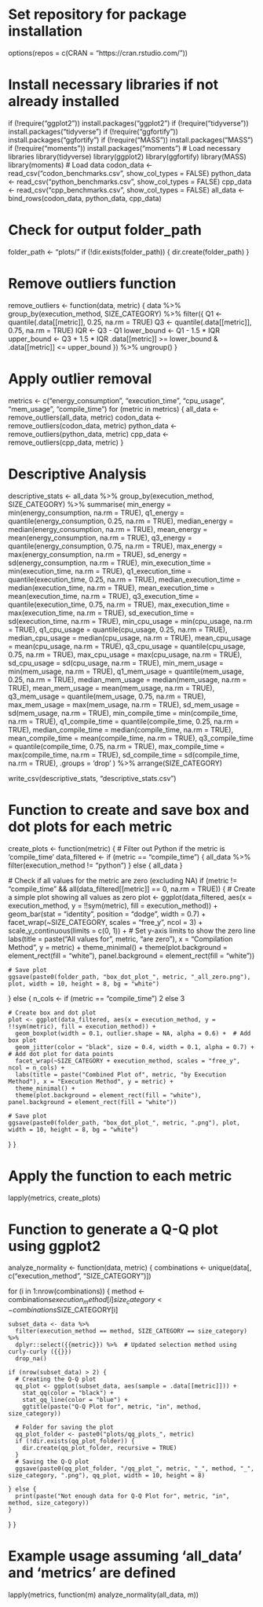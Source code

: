 # Set repository for package installation
options(repos = c(CRAN = "https://cran.rstudio.com/"))

# Install necessary libraries if not already installed
if (!require("ggplot2")) install.packages("ggplot2")
if (!require("tidyverse")) install.packages("tidyverse")
if (!require("ggfortify")) install.packages("ggfortify")
if (!require("MASS")) install.packages("MASS")
if (!require("moments")) install.packages("moments")
# Load necessary libraries
library(tidyverse)
library(ggplot2)
library(ggfortify)
library(MASS)
library(moments)
# Load data
codon_data <- read_csv("codon_benchmarks.csv", show_col_types = FALSE)
python_data <- read_csv("python_benchmarks.csv", show_col_types = FALSE)
cpp_data <- read_csv("cpp_benchmarks.csv", show_col_types = FALSE)
all_data <- bind_rows(codon_data, python_data, cpp_data)

# Check for output folder_path
folder_path <- "plots/"
if (!dir.exists(folder_path)) {
  dir.create(folder_path)
}




# Remove outliers function
remove_outliers <- function(data, metric) {
  data %>%
    group_by(execution_method, SIZE_CATEGORY) %>%
    filter({
      Q1 <- quantile(.data[[metric]], 0.25, na.rm = TRUE)
      Q3 <- quantile(.data[[metric]], 0.75, na.rm = TRUE)
      IQR <- Q3 - Q1
      lower_bound <- Q1 - 1.5 * IQR
      upper_bound <- Q3 + 1.5 * IQR
      .data[[metric]] >= lower_bound & .data[[metric]] <= upper_bound
    }) %>%
    ungroup()
}


# Apply outlier removal
 metrics <- c("energy_consumption", "execution_time", "cpu_usage", "mem_usage", "compile_time")
 for (metric in metrics) {
  all_data <- remove_outliers(all_data, metric)
  codon_data <- remove_outliers(codon_data, metric)
  python_data <- remove_outliers(python_data, metric)
  cpp_data <- remove_outliers(cpp_data, metric)
 }


# Descriptive Analysis
descriptive_stats <- all_data %>%
  group_by(execution_method, SIZE_CATEGORY) %>%
  summarise(
    min_energy = min(energy_consumption, na.rm = TRUE),
    q1_energy = quantile(energy_consumption, 0.25, na.rm = TRUE),
    median_energy = median(energy_consumption, na.rm = TRUE),
    mean_energy = mean(energy_consumption, na.rm = TRUE),
    q3_energy = quantile(energy_consumption, 0.75, na.rm = TRUE),
    max_energy = max(energy_consumption, na.rm = TRUE),
    sd_energy = sd(energy_consumption, na.rm = TRUE),
    min_execution_time = min(execution_time, na.rm = TRUE),
    q1_execution_time = quantile(execution_time, 0.25, na.rm = TRUE),
    median_execution_time = median(execution_time, na.rm = TRUE),
    mean_execution_time = mean(execution_time, na.rm = TRUE),
    q3_execution_time = quantile(execution_time, 0.75, na.rm = TRUE),
    max_execution_time = max(execution_time, na.rm = TRUE),
    sd_execution_time = sd(execution_time, na.rm = TRUE),
    min_cpu_usage = min(cpu_usage, na.rm = TRUE),
    q1_cpu_usage = quantile(cpu_usage, 0.25, na.rm = TRUE),
    median_cpu_usage = median(cpu_usage, na.rm = TRUE),
    mean_cpu_usage = mean(cpu_usage, na.rm = TRUE),
    q3_cpu_usage = quantile(cpu_usage, 0.75, na.rm = TRUE),
    max_cpu_usage = max(cpu_usage, na.rm = TRUE),
    sd_cpu_usage = sd(cpu_usage, na.rm = TRUE),
    min_mem_usage = min(mem_usage, na.rm = TRUE),
    q1_mem_usage = quantile(mem_usage, 0.25, na.rm = TRUE),
    median_mem_usage = median(mem_usage, na.rm = TRUE),
    mean_mem_usage = mean(mem_usage, na.rm = TRUE),
    q3_mem_usage = quantile(mem_usage, 0.75, na.rm = TRUE),
    max_mem_usage = max(mem_usage, na.rm = TRUE),
    sd_mem_usage = sd(mem_usage, na.rm = TRUE),
    min_compile_time = min(compile_time, na.rm = TRUE),
    q1_compile_time = quantile(compile_time, 0.25, na.rm = TRUE),
    median_compile_time = median(compile_time, na.rm = TRUE),
    mean_compile_time = mean(compile_time, na.rm = TRUE),
    q3_compile_time = quantile(compile_time, 0.75, na.rm = TRUE),
    max_compile_time = max(compile_time, na.rm = TRUE),
    sd_compile_time = sd(compile_time, na.rm = TRUE),
    .groups = 'drop'
  ) %>%
  arrange(SIZE_CATEGORY)

write_csv(descriptive_stats, "descriptive_stats.csv")

# Function to create and save box and dot plots for each metric
create_plots <- function(metric) {
  # Filter out Python if the metric is 'compile_time'
  data_filtered <- if (metric == "compile_time") {
    all_data %>% filter(execution_method != "python")
  } else {
    all_data
  }
  
  # Check if all values for the metric are zero (excluding NA)
  if (metric != "compile_time" && all(data_filtered[[metric]] == 0, na.rm = TRUE)) {
    # Create a simple plot showing all values as zero
    plot <- ggplot(data_filtered, aes(x = execution_method, y = !!sym(metric), fill = execution_method)) +
      geom_bar(stat = "identity", position = "dodge", width = 0.7) +
      facet_wrap(~SIZE_CATEGORY, scales = "free_y", ncol = 3) +
      scale_y_continuous(limits = c(0, 1)) +  # Set y-axis limits to show the zero line
      labs(title = paste("All values for", metric, "are zero"), x = "Compilation Method", y = metric) +
      theme_minimal() +
      theme(plot.background = element_rect(fill = "white"), panel.background = element_rect(fill = "white"))

    # Save plot
    ggsave(paste0(folder_path, "box_dot_plot_", metric, "_all_zero.png"), plot, width = 10, height = 8, bg = "white")
  
  } else {
    n_cols <- if (metric == "compile_time") 2 else 3  
    
    # Create box and dot plot
    plot <- ggplot(data_filtered, aes(x = execution_method, y = !!sym(metric), fill = execution_method)) +
      geom_boxplot(width = 0.1, outlier.shape = NA, alpha = 0.6) +  # Add box plot
      geom_jitter(color = "black", size = 0.4, width = 0.1, alpha = 0.7) +  # Add dot plot for data points
      facet_wrap(~SIZE_CATEGORY + execution_method, scales = "free_y", ncol = n_cols) +
      labs(title = paste("Combined Plot of", metric, "by Execution Method"), x = "Execution Method", y = metric) +
      theme_minimal() +
      theme(plot.background = element_rect(fill = "white"), panel.background = element_rect(fill = "white"))

    # Save plot
    ggsave(paste0(folder_path, "box_dot_plot_", metric, ".png"), plot, width = 10, height = 8, bg = "white")
  }
}

# Apply the function to each metric
lapply(metrics, create_plots)


# Function to generate a Q-Q plot using ggplot2
analyze_normality <- function(data, metric) {
  combinations <- unique(data[, c("execution_method", "SIZE_CATEGORY")])

  for (i in 1:nrow(combinations)) {
    method <- combinations$execution_method[i]
    size_category <- combinations$SIZE_CATEGORY[i]

    subset_data <- data %>%
      filter(execution_method == method, SIZE_CATEGORY == size_category) %>%
      dplyr::select({{metric}}) %>%  # Updated selection method using curly-curly ({{}})
      drop_na()

    if (nrow(subset_data) > 2) {
      # Creating the Q-Q plot
      qq_plot <- ggplot(subset_data, aes(sample = .data[[metric]])) +
        stat_qq(color = "black") +
        stat_qq_line(color = "blue") +
        ggtitle(paste("Q-Q Plot for", metric, "in", method, size_category))

      # Folder for saving the plot
      qq_plot_folder <- paste0("plots/qq_plots_", metric)
      if (!dir.exists(qq_plot_folder)) {
        dir.create(qq_plot_folder, recursive = TRUE)
      }
      # Saving the Q-Q plot
      ggsave(paste0(qq_plot_folder, "/qq_plot_", metric, "_", method, "_", size_category, ".png"), qq_plot, width = 10, height = 8)

    } else {
      print(paste("Not enough data for Q-Q Plot for", metric, "in", method, size_category))
    }
  }
}

# Example usage assuming 'all_data' and 'metrics' are defined
lapply(metrics, function(m) analyze_normality(all_data, m))

